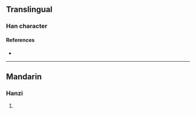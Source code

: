 {{character info}}
==Translingual==

===Han character===
{{Han char|rn=86|rad=火|as=12|sn=16|four=92827|canj=FHKB|ids=⿰火喬}}

====References====
* {{Han ref|kx=0682.120|dkj=19400|dj=1094.090|hdz=32234.040|uh=71C6|ud=29126|bh=EA56|bd=59990}}

----

==Mandarin==

===Hanzi===
{{cmn-hanzi|pin=[[dūn]] ([[dun1]]), [[qiáo]] ([[qiao2]]), [[tūn]] ([[tun1]]), [[tún]] ([[tun2]])|wg=tun<sup>1</sup>, ch'iao<sup>2</sup>, t'un<sup>1</sup>, t'un<sup>2</sup>}}

# {{rfdef|cmn|sort=火12}}
